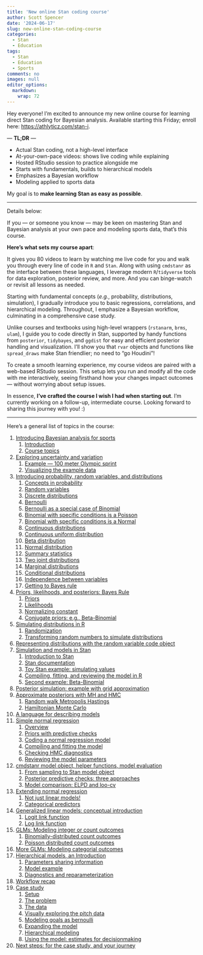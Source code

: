 ```yaml
---
title: 'New online Stan coding course'
author: Scott Spencer
date: '2024-06-17'
slug: new-online-stan-coding-course
categories:
  - Stan
  - Education
tags:
  - Stan
  - Education
  - Sports
comments: no
images: null
editor_options: 
  markdown: 
    wrap: 72
---
```


Hey everyone! I’m excited to announce my new online course for learning
direct Stan coding for Bayesian analysis. Available starting this
Friday; enroll here: <https://athlyticz.com/stan-i>.

[— **TL;DR** —]{.smallcaps}

-   Actual Stan coding, not a high-level interface
-   At-your-own-pace videos: shows live coding while explaining
-   Hosted RStudio session to practice alongside me
-   Starts with fundamentals, builds to hierarchical models
-   Emphasizes a Bayesian workflow
-   Modeling applied to sports data

My goal is to **make learning Stan as easy as possible**.

------------------------------------------------------------------------

Details below:

If you — or someone you know — may be keen on mastering Stan and
Bayesian analysis at your own pace and modeling sports data, that’s this
course.

**Here's what sets my course apart**:

It gives you 80 videos to learn by watching me live code for you and
walk you through every line of code in `R` and `Stan`. Along with using
`cmdstanr` as the interface between these languages, I leverage modern
`R`/`tidyverse` tools for data exploration, posterior review, and more.
And you can binge-watch or revisit all lessons as needed.

Starting with fundamental concepts (*e.g.*, probability, distributions,
simulation), I gradually introduce you to basic regressions,
correlations, and hierarchical modeling. Throughout, I emphasize a
Bayesian workflow, culminating in a comprehensive case study.

Unlike courses and textbooks using high-level wrappers (`rstanarm`,
`brms`, `ulam`), I guide you to code directly in Stan, supported by
handy functions from `posterior`, `tidybayes`, and `ggdist` for easy and
efficient posterior handling and visualization. I'll show you that
`rvar` objects and functions like `spread_draws` make Stan friendlier;
no need to "go Houdini"!

To create a smooth learning experience, my course videos are paired with
a web-based RStudio session. This setup lets you run and modify all the
code with me interactively, seeing firsthand how your changes impact
outcomes — without worrying about setup issues.

In essence, **I've crafted the course I wish I had when starting out**.
I'm currently working on a follow-up, intermediate course. Looking
forward to sharing this journey with you! :)

------------------------------------------------------------------------

Here's a general list of topics in the course:

1.  [Introducing Bayesian analysis for
    sports](#introducing-bayesian-analysis-for-sports)
    1.  [Introduction](#introduction)
    2.  [Course topics](#course-topics)
2.  [Exploring uncertainty and
    variation](#exploring-uncertainty-and-variation)
    1.  [Example — 100 meter Olympic
        sprint](#example-100-meter-olympic-sprint)
    2.  [Visualizing the example data](#visualizing-the-example-data)
3.  [Introducing probability, random variables, and
    distributions](#introducing-probability-random-variables-and-distributions)
    1.  [Concepts in probability](#concepts-in-probability)
    2.  [Random variables](#random-variables)
    3.  [Discrete distributions](#discrete-distributions)
    4.  [Bernoulli](#bernoulli)
    5.  [Bernoulli as a special case of
        Binomial](#bernoulli-as-a-special-case-of-binomial)
    6.  [Binomial with specific conditions is a
        Poisson](#binomial-with-specific-conditions-is-a-poisson)
    7.  [Binomial with specific conditions is a
        Normal](#binomial-with-specific-conditions-is-a-normal)
    8.  [Continuous distributions](#continuous-distributions)
    9.  [Continuous uniform
        distribution](#continuous-uniform-distribution)
    10. [Beta distribution](#beta-distribution)
    11. [Normal distribution](#normal-distribution)
    12. [Summary statistics](#summary-statistics)
    13. [Two joint distributions](#two-joint-distributions)
    14. [Marginal distributions](#marginal-distributions)
    15. [Conditional distributions](#conditional-distributions)
    16. [Independence between
        variables](#independence-between-variables)
    17. [Getting to Bayes rule](#getting-to-bayes-rule)
4.  [Priors, likelihoods, and posteriors: Bayes
    Rule](#priors-likelihoods-and-posteriors-bayes-rule)
    1.  [Priors](#priors)
    2.  [Likelihoods](#likelihoods)
    3.  [Normalizing constant](#normalizing-constant)
    4.  [Conjugate priors: e.g.,
        Beta-Binomial](#conjugate-priors-e.g.-beta-binomial)
5.  [Simulating distributions in R](#simulating-distributions-in-r)
    1.  [Randomization](#randomization)
    2.  [Transforming random numbers to simulate
        distributions](#transforming-random-numbers-to-simulate-distributions)
6.  [Representing distributions with the random variable code
    object](#representing-distributions-with-the-random-variable-code-object)
7.  [Simulation and models in Stan](#simulation-and-models-in-stan)
    1.  [Introduction to Stan](#introduction-to-stan)
    2.  [Stan documentation](#stan-documentation)
    3.  [Toy Stan example: simulating
        values](#toy-stan-example-simulating-values)
    4.  [Compiling, fitting, and reviewing the model in
        R](#compiling-fitting-and-reviewing-the-model-in-r)
    5.  [Second example: Beta-Binomial](#second-example-beta-binomial)
8.  [Posterior simulation: example with grid
    approximation](#posterior-simulation-example-with-grid-approximation)
9.  [Approximate posteriors with MH and
    HMC](#approximate-posteriors-with-mh-and-hmc)
    1.  [Random walk Metropolis
        Hastings](#random-walk-metropolis-hastings)
    2.  [Hamiltonian Monte Carlo](#hamiltonian-monte-carlo)
10. [A language for describing
    models](#a-language-for-describing-models)
11. [Simple normal regression](#simple-normal-regression)
    1.  [Overview](#overview)
    2.  [Priors with predictive checks](#priors-with-predictive-checks)
    3.  [Coding a normal regression
        model](#coding-a-normal-regression-model)
    4.  [Compiling and fitting the
        model](#compiling-and-fitting-the-model)
    5.  [Checking HMC diagnostics](#checking-hmc-diagnostics)
    6.  [Reviewing the model
        parameters](#reviewing-the-model-parameters)
12. [cmdstanr model object, helper functions, model
    evaluation](#cmdstanr-model-object-helper-functions-model-evaluation)
    1.  [From sampling to Stan model
        object](#from-sampling-to-stan-model-object)
    2.  [Posterior predictive checks: three
        approaches](#posterior-predictive-checks-three-approaches)
    3.  [Model comparison: ELPD and
        loo-cv](#model-comparison-elpd-and-loo-cv)
13. [Extending normal regression](#extending-normal-regression)
    1.  [Not just linear models!](#not-just-linear-models)
    2.  [Categorical predictors](#categorical-predictors)
14. [Generalized linear models: conceptual
    introduction](#generalized-linear-models-conceptual-introduction)
    1.  [Logit link function](#logit-link-function)
    2.  [Log link function](#log-link-function)
15. [GLMs: Modeling integer or count
    outcomes](#glms-modeling-integer-or-count-outcomes)
    1.  [Binomially-distributed count
        outcomes](#binomially-distributed-count-outcomes)
    2.  [Poisson distributed count
        outcomes](#poisson-distributed-count-outcomes)
16. [More GLMs: Modeling categorial
    outcomes](#more-glms-modeling-categorial-outcomes)
17. [Hierarchical models, an
    Introduction](#hierarchical-models-an-introduction)
    1.  [Parameters sharing
        information](#parameters-sharing-information)
    2.  [Model example](#model-example)
    3.  [Diagnostics and
        reparameterization](#diagnostics-and-reparameterization)
18. [Workflow recap](#workflow-recap)
19. [Case study](#case-study)
    1.  [Setup](#setup)
    2.  [The problem](#the-problem)
    3.  [The data](#the-data)
    4.  [Visually exploring the pitch
        data](#visually-exploring-the-pitch-data)
    5.  [Modeling goals as bernoulli](#modeling-goals-as-bernoulli)
    6.  [Expanding the model](#expanding-the-model)
    7.  [Hierarchical modeling](#hierarchical-modeling)
    8.  [Using the model: estimates for
        decisionmaking](#using-the-model-estimates-for-decisionmaking)
20. [Next steps: for the case study, and your
    journey](#next-steps-for-the-case-study-and-your-journey)
